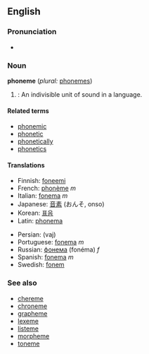 ==English==
===Pronunciation===
*{{IPA|/ˈfəʊniːm/}}
<!--*fōn'ēm
*/"f@Uni:m/-->

===Noun===
'''phoneme''' (''plural:'' [[phonemes]])

#{{linguistics}}: An indivisible unit of sound in a language.

====Related terms====
*[[phonemic]]
*[[phonetic]]
*[[phonetically]]
*[[phonetics]]

====Translations====
{{top}}
*Finnish: [[foneemi]]
*French: [[phonème]] ''m''
*Italian: [[fonema]] ''m''
*Japanese: [[音素]] (おんそ, onso)
*Korean: [[표음]]
*Latin: [[phonema]]
{{mid}}
*Persian: {{FAchar|[[واج]]}} (vaj)
*Portuguese: [[fonema]] ''m''
*Russian: [[фонема]] (fonéma) ''f''
*Spanish: [[fonema]] ''m''
*Swedish: [[fonem]]
{{bottom}}

===See also===
*[[chereme]]
*[[chroneme]]
*[[grapheme]]
*[[lexeme]]
*[[listeme]]
*[[morpheme]]
*[[toneme]]